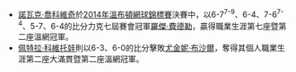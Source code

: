 *[[諾瓦克·喬科維奇|諾瓦克·喬科維奇]]於[[2014年溫布頓網球錦標賽|2014年溫布頓網球錦標賽]]決賽中，以6-7<sup>7-9</sup>、6-4、7-6<sup>7-4</sup>、5-7、6-4的比分力克七屆賽會冠軍[[羅傑·費德勒|羅傑·費德勒]]，贏得職業生涯第七座暨第二座溫網冠軍。
*[[佩特拉·科維托娃|佩特拉·科維托娃]]則以6-3、6-0的比分擊敗[[尤金妮·布沙爾|尤金妮·布沙爾]]，奪得其個人職業生涯第二座大滿貫暨第二座溫網冠軍。